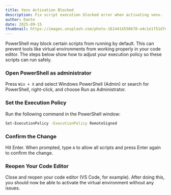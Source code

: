 ```yaml
---
title: Venv Activation Blocked
description: Fix script execution blocked error when activating venv.
author: Dante
date: 2025-09-15
thumbnail: https://images.unsplash.com/photo-1614414550670-e4c1e1f51d7d?q=80&w=1035&auto=format&fit=crop&ixlib=rb-4.1.0&ixid=M3wxMjA3fDB8MHxwaG90by1wYWdlfHx8fGVufDB8fHx8fA%3D%3D
---
```


PowerShell may block certain scripts from running by default.
This can prevent tools like virtual environments from working properly in your code editor.
The steps below show how to adjust your execution policy so these scripts can run safely.

<Steps>

### Open PowerShell as administrator

Press `Win + X` and select Windows PowerShell (Admin) or search for PowerShell,
right-click, and choose Run as Administrator.

### Set the Execution Policy

Run the following command in the PowerShell window:

```bash
Set-ExecutionPolicy -ExecutionPolicy RemoteSigned
```

### Confirm the Change

Hit Enter. When prompted, type `A` to allow all scripts and press Enter again to confirm the change.

### Reopen Your Code Editor

Close and reopen your code editor (VS Code, for example). After doing this, you should now be able
to activate the virtual environment without any issues.

</Steps>
